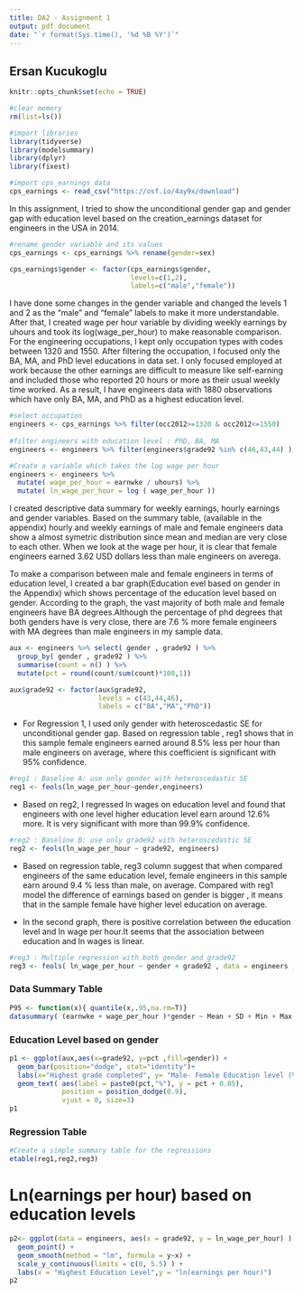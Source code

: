 ```yaml
---
title: DA2 - Assignment 1
output: pdf_document
date: "`r format(Sys.time(), '%d %B %Y')`"
---
```


## Ersan Kucukoglu

```r
knitr::opts_chunk$set(echo = TRUE)
```

```r
#clear memory
rm(list=ls())

#import libraries
library(tidyverse)
library(modelsummary)
library(dplyr)
library(fixest)

#import cps_earnings data
cps_earnings <- read_csv("https://osf.io/4ay9x/download")
```

In this assignment, I tried to show the unconditional gender gap and gender gap with education level based on the creation_earnings dataset for engineers in the USA in 2014.
```r
#rename gender variable and its values
cps_earnings <- cps_earnings %>% rename(gender=sex)

cps_earnings$gender <- factor(cps_earnings$gender,
                              levels=c(1,2),
                              labels=c("male","female"))
```
I have done some changes in the gender variable and changed the levels 1 and 2 as the "male" and "female" labels to make it more understandable. After that, I created wage per hour variable by dividing weekly earnings by uhours and took its log(wage_per_hour) to make reasonable comparison. For the engineering occupations, I kept only occupation types with codes between 1320 and 1550. 
After filtering the occupation, I focused only the BA, MA, and PhD level educations in data set. I only focused employed at work because the other earnings are difficult to measure like self-earning and included those who reported 20 hours or more as their usual weekly time worked. 
As a result, I have engineers data with 1880 observations which have only BA, MA, and PhD as a highest education level.

```r
#select occupation
engineers <- cps_earnings %>% filter(occ2012>=1320 & occ2012<=1550)
                                    
#filter engineers with education level : PhD, BA, MA
engineers <- engineers %>% filter(engineers$grade92 %in% c(46,43,44) )

#Create a variable which takes the log wage per hour
engineers <- engineers %>% 
  mutate( wage_per_hour = earnwke / uhours) %>%
  mutate( ln_wage_per_hour = log ( wage_per_hour )) 
```

 I created descriptive data summary for weekly earnings, hourly earnings and gender variables. Based on the summary table, (available in the appendix) hourly and weekly earnings of male and female engineers data  show a almost symetric distribution since mean and median are very close to each other. When we look at the wage per hour, it is clear that female engineers earned 3.62 USD dollars less than male engineers on averega.  


To make a comparison between male and female engineers in terms of education level, I created a bar graph(Education evel based on gender in the Appendix) which shows percentage of the education level based on gender. According to the graph, the vast majority of both male and female engineers have BA degrees.Although the percentage of phd degrees that both genders have is very close, there are 7.6 % more female engineers with MA degrees than male engineers in my sample data.

```r
aux <- engineers %>% select( gender , grade92 ) %>%
  group_by( gender , grade92 ) %>%
  summarise(count = n() ) %>%
  mutate(pct = round(count/sum(count)*100,1))

aux$grade92 <- factor(aux$grade92,
                      levels = c(43,44,46),
                      labels = c("BA","MA","PhD"))
```

- For Regression 1, I used only gender with heteroscedastic SE for unconditional gender gap. Based on regression table , reg1 shows that in this sample female engineers earned around 8.5% less per hour than male engineers on average, where this coefficient is significant with 95% confidence.
```r
#reg1 : Baseline A: use only gender with heteroscedastic SE
reg1 <- feols(ln_wage_per_hour~gender,engineers) 
```
- Based on reg2, I regressed ln wages on  education level and found that engineers with one level higher education level earn around 12.6% more. It is very significant with more than 99.9% confidence.
```r
#reg2 : Baseline B: use only grade92 with heteroscedastic SE
reg2 <- feols(ln_wage_per_hour ~ grade92, engineers)
```
- Based on regression table,  reg3 column suggest that when compared engineers of the same education level, female engineers in this sample earn around 9.4 % less than male, on average. Compared with reg1 model the difference of earnings based on gender is bigger , it means that in the sample female have higher level education on average. 

- In the second graph, there is positive correlation between the education level and ln wage per hour.It seems that the association between education and ln wages is linear. 
```r
#reg3 : Multiple regression with both gender and grade92
reg3 <- feols( ln_wage_per_hour ~ gender + grade92 , data = engineers , vcov = 'hetero' )
```
\pagebreak

### Data Summary Table
```r
P95 <- function(x){ quantile(x,.95,na.rm=T)}
datasummary( (earnwke + wage_per_hour )*gender ~ Mean + SD + Min + Max + Median + P95 + N , data = engineers )
```

### Education Level based on gender
```r
p1 <- ggplot(aux,aes(x=grade92, y=pct ,fill=gender)) +
  geom_bar(position="dodge", stat="identity")+
  labs(x="Highest grade completed", y= "Male- Female Education level (%)")+
  geom_text( aes(label = paste0(pct,"%"), y = pct + 0.05),
             position = position_dodge(0.9),
             vjust = 0, size=3)
p1
```

### Regression Table
```r
#Create a simple summary table for the regressions
etable(reg1,reg2,reg3)
```

# Ln(earnings per hour) based on education levels
```r
p2<- ggplot(data = engineers, aes(x = grade92, y = ln_wage_per_hour) ) +
  geom_point() + 
  geom_smooth(method = "lm", formula = y~x) +
  scale_y_continuous(limits = c(0, 5.5) ) +
  labs(x = "Highest Education Level",y = "ln(earnings per hour)")
p2
```




